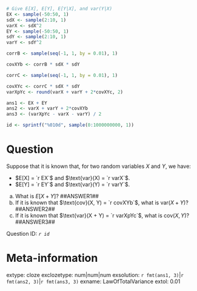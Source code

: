 ```r

# Give E[X], E[Y], E[Y|X], and var(Y|X)
EX <- sample(-50:50, 1)
sdX <- sample(2:10, 1)
varX <- sdX^2 
EY <- sample(-50:50, 1)
sdY <- sample(2:10, 1)
varY <- sdY^2

corrB <- sample(seq(-1, 1, by = 0.01), 1)

covXYb <- corrB * sdX * sdY

corrC <- sample(seq(-1, 1, by = 0.01), 1)

covXYc <- corrC * sdX * sdY
varXpYc <- round(varX + varY + 2*covXYc, 2)

ans1 <- EX + EY
ans2 <- varX + varY + 2*covXYb
ans3 <- (varXpYc - varX - varY) / 2

id <- sprintf("%010d", sample(0:1000000000, 1))
```


Question
========

Suppose that it is known that, for two random variables $X$ and $Y$, we have:

* $E[X] = `r EX`$ and $\text{var}(X) = `r varX`$.
* $E[Y] = `r EY`$ and $\text{var}(Y) = `r varY`$.

a. What is $E[X + Y]$? ##ANSWER1##
b. If it is known that $\text{cov}(X, Y) = `r covXYb`$, what is $\text{var}(X + Y)$? ##ANSWER2##
c. If it is known that $\text{var}(X + Y) = `r varXpYc`$, what is $\text{cov}(X, Y)$? ##ANSWER3##

Question ID: *`r id`*


Meta-information
================
extype: cloze
exclozetype: num|num|num
exsolution: `r fmt(ans1, 3)`|`r fmt(ans2, 3)`|`r fmt(ans3, 3)`
exname: LawOfTotalVariance
extol: 0.01